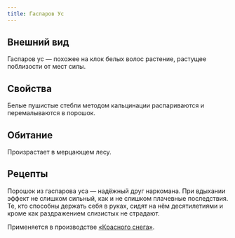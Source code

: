 ```yaml
---
title: Гаспаров Ус
---
```


<ButtonCover src="/menu/guidebook/books/herbarium/herbs/haspar/pic.jpg" title="Гаспаров Ус"/>

## Внешний вид
Гаспаров ус — похожее на клок белых волос растение, растущее поблизости от мест силы.

## Свойства
Белые пушистые стебли методом кальцинации распариваются и перемалываются в порошок. 

## Обитание
Произрастает в мерцающем лесу.

## Рецепты
Порошок из гаспарова уса — надёжный друг наркомана. При вдыхании эффект не слишком сильный, как и не слишком плачевные последствия. Те, кто способны держать себя в руках, сидят на нём десятилетиями и кроме как раздражением слизистых не страдают.

Применяется в производстве [«Красного снега»](../../mushrooms/bloody-tooth).